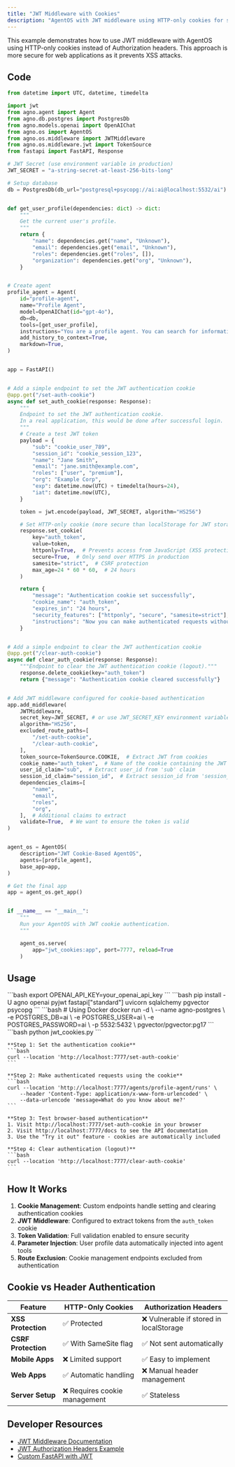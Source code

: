 ```yaml
---
title: "JWT Middleware with Cookies"
description: "AgentOS with JWT middleware using HTTP-only cookies for secure web authentication"
---
```


This example demonstrates how to use JWT middleware with AgentOS using HTTP-only cookies instead of Authorization headers. 
This approach is more secure for web applications as it prevents XSS attacks.

## Code

```python jwt_cookies.py
from datetime import UTC, datetime, timedelta

import jwt
from agno.agent import Agent
from agno.db.postgres import PostgresDb
from agno.models.openai import OpenAIChat
from agno.os import AgentOS
from agno.os.middleware import JWTMiddleware
from agno.os.middleware.jwt import TokenSource
from fastapi import FastAPI, Response

# JWT Secret (use environment variable in production)
JWT_SECRET = "a-string-secret-at-least-256-bits-long"

# Setup database
db = PostgresDb(db_url="postgresql+psycopg://ai:ai@localhost:5532/ai")


def get_user_profile(dependencies: dict) -> dict:
    """
    Get the current user's profile.
    """
    return {
        "name": dependencies.get("name", "Unknown"),
        "email": dependencies.get("email", "Unknown"),
        "roles": dependencies.get("roles", []),
        "organization": dependencies.get("org", "Unknown"),
    }


# Create agent
profile_agent = Agent(
    id="profile-agent",
    name="Profile Agent",
    model=OpenAIChat(id="gpt-4o"),
    db=db,
    tools=[get_user_profile],
    instructions="You are a profile agent. You can search for information and access user profiles.",
    add_history_to_context=True,
    markdown=True,
)


app = FastAPI()


# Add a simple endpoint to set the JWT authentication cookie
@app.get("/set-auth-cookie")
async def set_auth_cookie(response: Response):
    """
    Endpoint to set the JWT authentication cookie.
    In a real application, this would be done after successful login.
    """
    # Create a test JWT token
    payload = {
        "sub": "cookie_user_789",
        "session_id": "cookie_session_123",
        "name": "Jane Smith",
        "email": "jane.smith@example.com",
        "roles": ["user", "premium"],
        "org": "Example Corp",
        "exp": datetime.now(UTC) + timedelta(hours=24),
        "iat": datetime.now(UTC),
    }

    token = jwt.encode(payload, JWT_SECRET, algorithm="HS256")

    # Set HTTP-only cookie (more secure than localStorage for JWT storage)
    response.set_cookie(
        key="auth_token",
        value=token,
        httponly=True,  # Prevents access from JavaScript (XSS protection)
        secure=True,  # Only send over HTTPS in production
        samesite="strict",  # CSRF protection
        max_age=24 * 60 * 60,  # 24 hours
    )

    return {
        "message": "Authentication cookie set successfully",
        "cookie_name": "auth_token",
        "expires_in": "24 hours",
        "security_features": ["httponly", "secure", "samesite=strict"],
        "instructions": "Now you can make authenticated requests without Authorization headers",
    }


# Add a simple endpoint to clear the JWT authentication cookie
@app.get("/clear-auth-cookie")
async def clear_auth_cookie(response: Response):
    """Endpoint to clear the JWT authentication cookie (logout)."""
    response.delete_cookie(key="auth_token")
    return {"message": "Authentication cookie cleared successfully"}


# Add JWT middleware configured for cookie-based authentication
app.add_middleware(
    JWTMiddleware,
    secret_key=JWT_SECRET, # or use JWT_SECRET_KEY environment variable
    algorithm="HS256",
    excluded_route_paths=[
        "/set-auth-cookie",
        "/clear-auth-cookie",
    ],
    token_source=TokenSource.COOKIE,  # Extract JWT from cookies
    cookie_name="auth_token",  # Name of the cookie containing the JWT
    user_id_claim="sub",  # Extract user_id from 'sub' claim
    session_id_claim="session_id",  # Extract session_id from 'session_id' claim
    dependencies_claims=[
        "name",
        "email",
        "roles",
        "org",
    ],  # Additional claims to extract
    validate=True,  # We want to ensure the token is valid
)


agent_os = AgentOS(
    description="JWT Cookie-Based AgentOS",
    agents=[profile_agent],
    base_app=app,
)

# Get the final app
app = agent_os.get_app()


if __name__ == "__main__":
    """
    Run your AgentOS with JWT cookie authentication.
    """

    agent_os.serve(
        app="jwt_cookies:app", port=7777, reload=True
    )
```

## Usage

<Steps>
  <Snippet file="create-venv-step.mdx" />

  <Step title="Set Environment Variables">
    ```bash
    export OPENAI_API_KEY=your_openai_api_key
    ```
  </Step>

  <Step title="Install libraries">
    ```bash
    pip install -U agno openai pyjwt fastapi["standard"] uvicorn sqlalchemy pgvector psycopg
    ```
  </Step>

  <Step title="Setup PostgreSQL Database">
    ```bash
    # Using Docker
    docker run -d \
      --name agno-postgres \
      -e POSTGRES_DB=ai \
      -e POSTGRES_USER=ai \
      -e POSTGRES_PASSWORD=ai \
      -p 5532:5432 \
      pgvector/pgvector:pg17
    ```
  </Step>

  <Step title="Run Example">
    ```bash
    python jwt_cookies.py
    ```
  </Step>

  <Step title="Test Cookie Authentication">
    
    **Step 1: Set the authentication cookie**
    ```bash
    curl --location 'http://localhost:7777/set-auth-cookie'
    ```
    
    **Step 2: Make authenticated requests using the cookie**
    ```bash
    curl --location 'http://localhost:7777/agents/profile-agent/runs' \
        --header 'Content-Type: application/x-www-form-urlencoded' \
        --data-urlencode 'message=What do you know about me?'
    ```
    
    **Step 3: Test browser-based authentication**
    1. Visit http://localhost:7777/set-auth-cookie in your browser
    2. Visit http://localhost:7777/docs to see the API documentation  
    3. Use the "Try it out" feature - cookies are automatically included
    
    **Step 4: Clear authentication (logout)**
    ```bash
    curl --location 'http://localhost:7777/clear-auth-cookie'
    ```
  </Step>
</Steps>

## How It Works

1. **Cookie Management**: Custom endpoints handle setting and clearing authentication cookies
2. **JWT Middleware**: Configured to extract tokens from the `auth_token` cookie
3. **Token Validation**: Full validation enabled to ensure security  
4. **Parameter Injection**: User profile data automatically injected into agent tools
5. **Route Exclusion**: Cookie management endpoints excluded from authentication

## Cookie vs Header Authentication

| Feature | HTTP-Only Cookies | Authorization Headers |
|---------|-------------------|----------------------|
| **XSS Protection** | ✅ Protected | ❌ Vulnerable if stored in localStorage |
| **CSRF Protection** | ✅ With SameSite flag | ✅ Not sent automatically |
| **Mobile Apps** | ❌ Limited support | ✅ Easy to implement |
| **Web Apps** | ✅ Automatic handling | ❌ Manual header management |
| **Server Setup** | ❌ Requires cookie management | ✅ Stateless |


## Developer Resources

- [JWT Middleware Documentation](/agent-os/customize/middleware/jwt)
- [JWT Authorization Headers Example](/examples/agent-os/middleware/jwt-middleware)
- [Custom FastAPI with JWT](/examples/agent-os/middleware/custom-fastapi-jwt)
